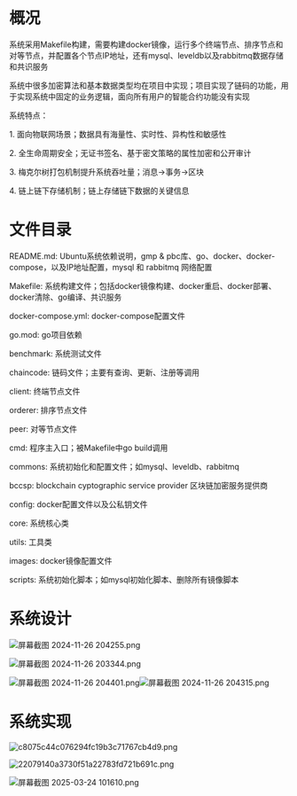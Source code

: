 # 概况

系统采用Makefile构建，需要构建docker镜像，运行多个终端节点、排序节点和对等节点，并配置各个节点IP地址，还有mysql、leveldb以及rabbitmq数据存储和共识服务

系统中很多加密算法和基本数据类型均在项目中实现；项目实现了链码的功能，用于实现系统中固定的业务逻辑，面向所有用户的智能合约功能没有实现

系统特点：

1\. 面向物联网场景；数据具有海量性、实时性、异构性和敏感性

2\. 全生命周期安全；无证书签名、基于密文策略的属性加密和公开审计

3\. 梅克尔树打包机制提升系统吞吐量；消息->事务->区块

4\. 链上链下存储机制；链上存储链下数据的关键信息

# 文件目录

README.md: Ubuntu系统依赖说明，gmp & pbc库、go、docker、docker-compose，以及IP地址配置，mysql 和 rabbitmq 网络配置

Makefile: 系统构建文件；包括docker镜像构建、docker重启、docker部署、docker清除、go编译、共识服务

docker-compose.yml: docker-compose配置文件

go.mod: go项目依赖

benchmark: 系统测试文件

chaincode: 链码文件；主要有查询、更新、注册等调用

client: 终端节点文件

orderer: 排序节点文件

peer: 对等节点文件

cmd: 程序主入口；被Makefile中go build调用

commons: 系统初始化和配置文件；如mysql、leveldb、rabbitmq

bccsp: blockchain cyptographic service provider 区块链加密服务提供商

config: docker配置文件以及公私钥文件

core: 系统核心类

utils: 工具类

images: docker镜像配置文件

scripts: 系统初始化脚本；如mysql初始化脚本、删除所有镜像脚本

# 系统设计

![屏幕截图 2024-11-26 204255.png](/resources/屏幕截图%202024-11-26%20204255.png)

![屏幕截图 2024-11-26 203344.png](/resources/屏幕截图%202024-11-26%20203344.png)

![屏幕截图 2024-11-26 204401.png](/resources/屏幕截图%202024-11-26%20204401.png)![屏幕截图 2024-11-26 204315.png](/resources/屏幕截图%202024-11-26%20204315.png)

# 系统实现

![c8075c44c076294fc19b3c71767cb4d9.png](/resources/c8075c44c076294fc19b3c71767cb4d9.png)

![22079140a3730f51a22783fd721b691c.png](/resources/22079140a3730f51a22783fd721b691c.png)

![屏幕截图 2025-03-24 101610.png](/resources/屏幕截图%202025-03-24%20101610.png)